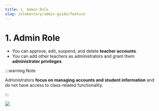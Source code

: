```yaml
---
title: 1. Admin Role
slug: /elementary/admin-guide/feature
---
```



# 1. Admin Role

- You can approve, edit, suspend, and delete **teacher accounts**.
- You can add other teachers as administrators and grant them **administrator privileges**.

:::warning Note

Administrators **focus on managing accounts and student information** and do not have access to class-related functionality.

:::

<Image src="/img/en/elementary/admin/01-01.jpg" size="lg" />
